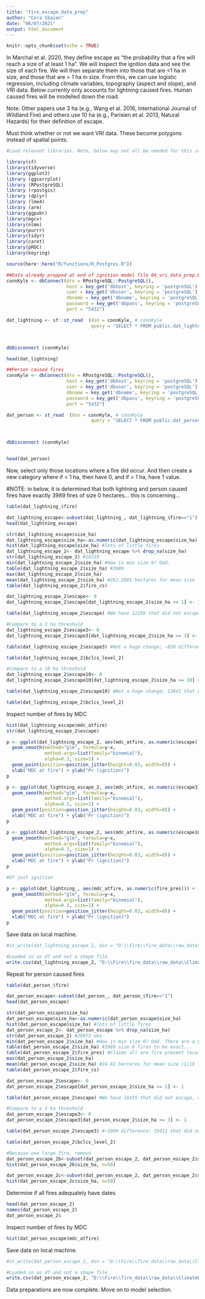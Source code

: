 ```yaml
---
title: "fire_escape_data_prep"
author: "Cora Skaien"
date: "06/07/2021"
output: html_document
---
```


```r
knitr::opts_chunk$set(echo = TRUE)
```


In Marchal et al. 2020, they define escape as "the probability that a fire will reach a size of at least 1 ha". We will inspect the ignition data and see the size of each fire. We will then separate them into those that are <1 ha in size, and those that are > 1 ha in size. From this, we can use logistic regression, including climate variables, topography (aspect and slope), and VRI data. Below currently only accounts for lightning caused fires. Human caused fires will be modelled down the road.

Note: Other papers use 3 ha (e.g., Wang et al. 2016, International Journal of Wildland Fire) and others use 10 ha (e.g., Parisien et al. 2013, Natural Hazards) for their definition of escape.

Must think whether or not we want VRI data. These become polygons instead of spatial points.

```r
#Load relevant libraries. Note, below may not all be needed for this code chunk.

library(sf)
library(tidyverse)
library(ggplot2)
library (ggcorrplot)
library (RPostgreSQL)
library (rpostgis)
library (dplyr)
library (lme4)
library (arm)
library(ggpubr)
library(mgcv)
library(nlme)
library(purrr)
library(tidyr)
library(caret)
library(pROC)
library(keyring)

source(here::here("R/functions/R_Postgres.R"))

```


```r

##Data already prepped at end of ignition model file 04_vri_data_prep.Bring in data from end of this step.
connKyle <- dbConnect(drv = RPostgreSQL::PostgreSQL(), 
                      host = key_get('dbhost', keyring = 'postgreSQL'),
                      user = key_get('dbuser', keyring = 'postgreSQL'),
                      dbname = key_get('dbname', keyring = 'postgreSQL'),
                      password = key_get('dbpass', keyring = 'postgreSQL'),
                      port = "5432")

dat_lightning <- sf::st_read  (dsn = connKyle, # connKyle
                               query = "SELECT * FROM public.dat_lightning_for_analysis")



dbDisconnect (connKyle)

head(dat_lightning)

##Person caused fires
connKyle <- dbConnect(drv = RPostgreSQL::PostgreSQL(), 
                      host = key_get('dbhost', keyring = 'postgreSQL'),
                      user = key_get('dbuser', keyring = 'postgreSQL'),
                      dbname = key_get('dbname', keyring = 'postgreSQL'),
                      password = key_get('dbpass', keyring = 'postgreSQL'),
                      port = "5432")

dat_person <- st_read  (dsn = connKyle, # connKyle
                               query = "SELECT * FROM public.dat_person_for_analysis")



dbDisconnect (connKyle)


head(dat_person)

```

Now, select only those locations where a fire did occur. And then create a new category where if < 1 ha, then have 0, and if > 1 ha, have 1 value.

#NOTE: in below, it is determined that both lightning and person caused fires have exactly 3989 fires of size 0 hectares... this is concerning...

```r
table(dat_lightning_$fire)

dat_lightning_escape<-subset(dat_lightning_, dat_lightning_$fire=="1")
head(dat_lightning_escape)

str(dat_lightning_escape$size_ha)
dat_lightning_escape$size_ha<-as.numeric(dat_lightning_escape$size_ha)
hist(dat_lightning_escape$size_ha) #lots of little fires
dat_lightning_escape_2<- dat_lightning_escape %>% drop_na(size_ha)
str(dat_lightning_escape_2) #16319 
min(dat_lightning_escape_2$size_ha) #How is min size 0? Odd.
table(dat_lightning_escape_2$size_ha) #3989
max(dat_lightning_escape_2$size_ha) 
mean(dat_lightning_escape_2$size_ha) #262.2081 hectares for mean size
table(dat_lightning_escape_2$fire_cs)

dat_lightning_escape_2$escape<- 0
dat_lightning_escape_2$escape[dat_lightning_escape_2$size_ha >= 1] <- 1

table(dat_lightning_escape_2$escape) #We have 12256 that did not escape, and 2911 that did escape. So ~23% escaped. Is this too high?

#Compare to a 3 ha threshold
dat_lightning_escape_2$escape3<- 0
dat_lightning_escape_2$escape3[dat_lightning_escape_2$size_ha >= 3] <- 1

table(dat_lightning_escape_2$escape3) #Not a huge change; ~850 difference: 13074 that did not escape and 2083 that did.

table(dat_lightning_escape_2$bclcs_level_2) 

#Compare to a 10 ha threshold
dat_lightning_escape_2$escape10<- 0
dat_lightning_escape_2$escape10[dat_lightning_escape_2$size_ha >= 10] <- 1

table(dat_lightning_escape_2$escape10) #Not a huge change; 13641 that did not escape and 1516 that did.

table(dat_lightning_escape_2$bclcs_level_2) 


```
Inspect number of fires by MDC

```r
hist(dat_lightning_escape$mdc_atfire)
str(dat_lightning_escape_2$escape)

p <- ggplot(dat_lightning_escape_2, aes(mdc_atfire, as.numeric(escape))) +
  geom_smooth(method="glm", formula=y~x,
              method.args=list(family="binomial"),
              alpha=0.3, size=1) +
  geom_point(position=position_jitter(height=0.03, width=0)) +
  xlab("MDC at fire") + ylab("Pr (ignition)")
p

p <- ggplot(dat_lightning_escape_2, aes(mdc_atfire, as.numeric(escape3))) +
  geom_smooth(method="glm", formula=y~x,
              method.args=list(family="binomial"),
              alpha=0.3, size=1) +
  geom_point(position=position_jitter(height=0.03, width=0)) +
  xlab("MDC at fire") + ylab("Pr (ignition)")
p

p <- ggplot(dat_lightning_escape_2, aes(mdc_atfire, as.numeric(escape10))) +
  geom_smooth(method="glm", formula=y~x,
              method.args=list(family="binomial"),
              alpha=0.3, size=1) +
  geom_point(position=position_jitter(height=0.03, width=0)) +
  xlab("MDC at fire") + ylab("Pr (ignition)")
p

#Of just ignition

p <- ggplot(dat_lightning_, aes(mdc_atfire, as.numeric(fire_pres))) +
  geom_smooth(method="glm", formula=y~x,
              method.args=list(family="binomial"),
              alpha=0.3, size=1) +
  geom_point(position=position_jitter(height=0.03, width=0)) +
  xlab("MDC at fire") + ylab("Pr (ignition)")
p

```


Save data on local machine.

```r

#st_write(dat_lightning_escape_2, dsn = "D:\\Fire\\fire_data\\raw_data\\ClimateBC_Data\\escape_data_lightning.shp", delete_layer=TRUE)

#Loaded in as df and not a shape file
write.csv(dat_lightning_escape_2, "D:\\Fire\\fire_data\\raw_data\\ClimateBC_Data\\escape_data_lightning.csv")

```

Repeat for person caused fires

```r
table(dat_person_$fire)

dat_person_escape<-subset(dat_person_, dat_person_$fire=="1")
head(dat_person_escape)

str(dat_person_escape$size_ha)
dat_person_escape$size_ha<-as.numeric(dat_person_escape$size_ha)
hist(dat_person_escape$size_ha) #lots of little fires
dat_person_escape_2<- dat_person_escape %>% drop_na(size_ha)
str(dat_person_escape_2) #20973 obs
min(dat_person_escape_2$size_ha) #How is min size 0? Odd. There are a LOT of 0s...
table(dat_person_escape_2$size_ha) #3989 size 0 fires to be exact...
table(dat_person_escape_2$fire_pres) #Claims all are fire present locations...
max(dat_person_escape_2$size_ha) 
mean(dat_person_escape_2$size_ha) #24.82 hectares for mean size (1/10 the size for lightning caused average!)
table(dat_person_escape_2$fire_cs)

dat_person_escape_2$escape<- 0
dat_person_escape_2$escape[dat_person_escape_2$size_ha >= 1] <- 1

table(dat_person_escape_2$escape) #We have 18435 that did not escape, and 2538 that did escape. Is this too high?

#Compare to a 3 ha threshold
dat_person_escape_2$escape3<- 0
dat_person_escape_2$escape3[dat_person_escape_2$size_ha >= 3] <- 1

table(dat_person_escape_2$escape3) #~1000 difference: 19411 that did not escape and 1562 that did.

table(dat_person_escape_2$bclcs_level_2) 

#Because one large fire, remove
dat_person_escape_2b<-subset(dat_person_escape_2, dat_person_escape_2$size_ha<50000)
hist(dat_person_escape_2b$size_ha, n=50) 

dat_person_escape_2c<-subset(dat_person_escape_2, dat_person_escape_2$size_ha<500)
hist(dat_person_escape_2c$size_ha, n=50) 

```

Determine if all fires adequately have dates
```r
head(dat_person_escape_2)
names(dat_person_escape_2)
dat_person_escape_2$

```

Inspect number of fires by MDC

```r
hist(dat_person_escape$mdc_atfire)
```


Save data on local machine.

```r

#st_write(dat_person_escape_2, dsn = "D:\\Fire\\fire_data\\raw_data\\ClimateBC_Data\\escape_data_person.shp", delete_layer=TRUE)

#Loaded in as df and not a shape file
write.csv(dat_person_escape_2, "D:\\Fire\\fire_data\\raw_data\\ClimateBC_Data\\escape_data_person.csv")

```


Data preparations are now complete. Move on to model selection.
